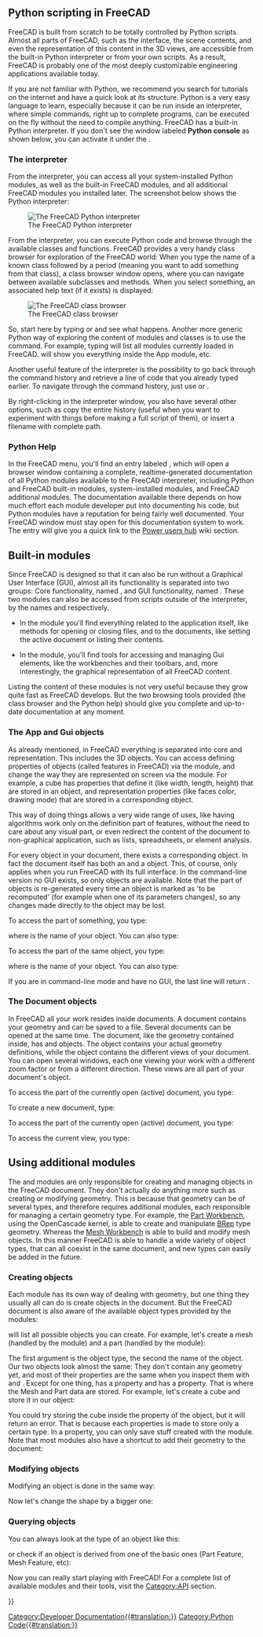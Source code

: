 <languages/>
<translate>

<!--T:41-->
{{Docnav
|[[Python_scripting_tutorial|Python scripting tutorial]]
|[[Part_scripting|Part scripting]]
}}

</translate>
{{TOCright}}
<translate>

==Python scripting in FreeCAD== <!--T:1-->

<!--T:44-->
FreeCAD is built from scratch to be totally controlled by Python scripts. Almost all parts of FreeCAD, such as the interface, the scene contents, and even the representation of this content in the 3D views, are accessible from the built-in Python interpreter or from your own scripts. As a result, FreeCAD is probably one of the most deeply customizable engineering applications available today.

<!--T:3-->
If you are not familiar with Python, we recommend you search for tutorials on the internet and have a quick look at its structure. Python is a very easy language to learn, especially because it can be run inside an interpreter, where simple commands, right up to complete programs, can be executed on the fly without the need to compile anything. FreeCAD has a built-in Python interpreter. If you don't see the window labeled '''Python console''' as shown below, you can activate it under the {{MenuCommand|View → Panels → Python console}}.

===The interpreter=== <!--T:4-->

<!--T:45-->
From the interpreter, you can access all your system-installed Python modules, as well as the built-in FreeCAD modules, and all additional FreeCAD modules you installed later. The screenshot below shows the Python interpreter:

<!--T:5-->
[[Image:screenshot_pythoninterpreter.jpg|The FreeCAD Python interpreter]]

<!--T:6-->
From the interpreter, you can execute Python code and browse through the available classes and functions. FreeCAD provides a very handy class browser for exploration of the FreeCAD world: When you type the name of a known class followed by a period (meaning you want to add something from that class), a class browser window opens, where you can navigate between available subclasses and methods. When you select something, an associated help text (if it exists) is displayed:

<!--T:7-->
[[Image:screenshot_classbrowser.jpg|The FreeCAD class browser]]

<!--T:8-->
So, start here by typing {{incode|App.}} or {{incode|Gui.}} and see what happens. Another more generic Python way of exploring the content of modules and classes is to use the {{incode|print(dir())}} command. For example, typing {{incode|print(dir())}} will list all modules currently loaded in FreeCAD. {{incode|print(dir(App))}} will show you everything inside the App module, etc.

<!--T:9-->
Another useful feature of the interpreter is the possibility to go back through the command history and retrieve a line of code that you already typed earlier. To navigate through the command history, just use {{KEY|Up arrow}} or {{KEY|Down arrow}}.

<!--T:10-->
By right-clicking in the interpreter window, you also have several other options, such as copy the entire history (useful when you want to experiment with things before making a full script of them), or insert a filename with complete path.

</translate>{{Top}}<translate>

===Python Help=== <!--T:11-->

<!--T:47-->
In the FreeCAD {{MenuCommand|Help}} menu, you'll find an entry labeled {{MenuCommand|Automatic python modules documentation}}, which will open a browser window containing a complete, realtime-generated documentation of all Python modules available to the FreeCAD interpreter, including Python and FreeCAD built-in modules, system-installed modules, and FreeCAD additional modules. The documentation available there depends on how much effort each module developer put into documenting his code, but Python modules have a reputation for being fairly well documented. Your FreeCAD window must stay open for this documentation system to work.
The entry {{MenuCommand|Python scripting documentation}} will give you a quick link to the [[Power_users_hub|Power users hub]] wiki section.

</translate>{{Top}}<translate>

==Built-in modules== <!--T:12-->

<!--T:49-->
Since FreeCAD is designed so that it can also be run without a Graphical User Interface (GUI), almost all its functionality is separated into two groups: Core functionality, named {{incode|App}}, and GUI functionality, named {{incode|Gui}}. These two modules can also be accessed from scripts outside of the interpreter, by the names {{incode|FreeCAD}} and {{incode|FreeCADGui}} respectively.

<!--T:13-->
* In the {{incode|App}} module you'll find everything related to the application itself, like methods for opening or closing files, and to the documents, like  setting the active document or listing their contents.

<!--T:14-->
* In the {{incode|Gui}} module, you'll find tools for accessing and managing Gui elements, like the workbenches and their toolbars, and, more interestingly, the graphical representation of all FreeCAD content. 

<!--T:15-->
Listing the content of these modules is not very useful because they grow quite fast as FreeCAD develops. But the two browsing tools provided (the class browser and the Python help) should give you complete and up-to-date documentation at any moment.

</translate>{{Top}}<translate>

===The App and Gui objects=== <!--T:16-->

<!--T:51-->
As already mentioned, in FreeCAD everything is separated into core and representation. This includes the 3D objects. You can access defining properties of objects (called features in FreeCAD) via the {{incode|App}} module, and change the way they are represented on screen via the {{incode|Gui}} module. For example, a cube has properties that define it (like width, length, height) that are stored in an {{incode|App}} object, and representation properties (like faces color, drawing mode) that are stored in a corresponding {{incode|Gui}} object.

<!--T:17-->
This way of doing things allows a very wide range of uses, like having algorithms work only on the definition part of features, without the need to care about any visual part, or even redirect the content of the document to non-graphical application, such as lists, spreadsheets, or element analysis.

<!--T:18-->
For every {{incode|App}} object in your document, there exists a corresponding {{incode|Gui}} object. In fact the document itself has both an {{incode|App}} and a {{incode|Gui}} object. This, of course, only applies when you run FreeCAD with its full interface. In the command-line version no GUI exists, so only {{incode|App}} objects are available. Note that the {{incode|Gui}} part of objects is re-generated every time an {{incode|App}} object is marked as 'to be recomputed' (for example when one of its parameters changes), so any changes made directly to the {{incode|Gui}} object may be lost.

<!--T:19-->
To access the {{incode|App}} part of something, you type:

</translate>
{{Code|code=
myObject = App.ActiveDocument.getObject("ObjectName")
}}
<translate>

<!--T:20-->
where {{incode|"ObjectName"}} is the name of your object. You can also type:

</translate>
{{Code|code=
myObject = App.ActiveDocument.ObjectName
}}
<translate>

<!--T:21-->
To access the {{incode|Gui}} part of the same object, you type:

</translate>
{{Code|code=
myViewObject = Gui.ActiveDocument.getObject("ObjectName")
}}
<translate>

<!--T:22-->
where {{incode|"ObjectName"}} is the name of your object. You can also type:

</translate>
{{Code|code=
myViewObject = App.ActiveDocument.ObjectName.ViewObject
}}
<translate>

<!--T:23-->
If you are in command-line mode and have no GUI, the last line will return {{incode|None}}.

</translate>{{Top}}<translate>

===The Document objects=== <!--T:24-->

<!--T:53-->
In FreeCAD all your work resides inside documents. A document contains your geometry and can be saved to a file. Several documents can be opened at the same time. The document, like the geometry contained inside, has {{incode|App}} and {{incode|Gui}} objects. The {{incode|App}} object contains your actual geometry definitions, while the {{incode|Gui}} object contains the different views of your document. You can open several windows, each one viewing your work with a different zoom factor or from a different direction. These views are all part of your document's {{incode|Gui}} object.

<!--T:25-->
To access the {{incode|App}} part of the currently open (active) document, you type:

</translate>
{{Code|code=
myDocument = App.ActiveDocument
}}
<translate>

<!--T:26-->
To create a new document, type:

</translate>
{{Code|code=
myDocument = App.newDocument("Document Name")
}}
<translate>

<!--T:27-->
To access the {{incode|Gui}} part of the currently open (active) document, you type:

</translate>
{{Code|code=
myGuiDocument = Gui.ActiveDocument
}}
<translate>

<!--T:28-->
To access the current view, you type:

</translate>
{{Code|code=
myView = Gui.ActiveDocument.ActiveView
}}
<translate>

</translate>{{Top}}<translate>

==Using additional modules== <!--T:29-->

<!--T:55-->
The {{incode|FreeCAD}} and {{incode|FreeCADGui}} modules are only responsible for creating and managing objects in the FreeCAD document. They don't actually do anything more such as creating or modifying geometry. This is because that geometry can be of several types, and therefore requires additional modules, each responsible for managing a certain geometry type. For example, the [[Part_Workbench|Part Workbench]], using the OpenCascade kernel, is able to create and manipulate [http://en.wikipedia.org/wiki/Boundary_representation BRep] type geometry. Whereas the [[Mesh_Workbench|Mesh Workbench]] is able to build and modify mesh objects. In this manner FreeCAD is able to handle a wide variety of object types, that can all coexist in the same document, and new types can easily be added in the future.

</translate>{{Top}}<translate>

===Creating objects=== <!--T:30-->

<!--T:57-->
Each module has its own way of dealing with geometry, but one thing they usually all can do is create objects in the document. But the FreeCAD document is also aware of the available object types provided by the modules:

</translate>
{{Code|code=
FreeCAD.ActiveDocument.supportedTypes()
}}
<translate>

<!--T:31-->
will list all possible objects you can create. For example, let's create a mesh (handled by the {{incode|Mesh}} module) and a part (handled by the {{incode|Part}} module):

</translate>
{{Code|code=
myMesh = FreeCAD.ActiveDocument.addObject("Mesh::Feature", "myMeshName")
myPart = FreeCAD.ActiveDocument.addObject("Part::Feature", "myPartName")
}}
<translate>

<!--T:32-->
The first argument is the object type, the second the name of the object. Our two objects look almost the same: They don't contain any geometry yet, and most of their properties are the same when you inspect them with {{incode|dir(myMesh)}} and {{incode|dir(myPart)}}. Except for one thing, {{incode|myMesh}} has a {{incode|Mesh}} property and {{incode|myPart}} has a {{incode|Shape}} property. That is where the Mesh and Part data are stored. For example, let's create a {{incode|Part}} cube and store it in our {{incode|myPart}} object:

</translate>
{{Code|code=
import Part
cube = Part.makeBox(2, 2, 2)
myPart.Shape = cube
}}
<translate>

<!--T:33-->
You could try storing the cube inside the {{incode|Mesh}} property of the {{incode|myMesh}} object, but it will return an error. That is because each properties is made to store only a certain type. In a {{incode|Mesh}} property, you can only save stuff created with the {{incode|Mesh}} module. Note that most modules also have a shortcut to add their geometry to the document:

</translate>
{{Code|code=
import Part
cube = Part.makeBox(2, 2, 2)
Part.show(cube)
}}
<translate>

</translate>{{Top}}<translate>

===Modifying objects=== <!--T:34-->

<!--T:59-->
Modifying an object is done in the same way:

</translate>
{{Code|code=
import Part
cube = Part.makeBox(2, 2, 2)
myPart.Shape = cube
}}
<translate>

<!--T:35-->
Now let's change the shape by a bigger one:

</translate>
{{Code|code=
biggercube = Part.makeBox(5, 5, 5)
myPart.Shape = biggercube
}}
<translate>

</translate>{{Top}}<translate>

===Querying objects=== <!--T:36-->

<!--T:61-->
You can always look at the type of an object like this:

</translate>
{{Code|code=
myObj = FreeCAD.ActiveDocument.getObject("myObjectName")
print(myObj.TypeId)
}}
<translate>

<!--T:37-->
or check if an object is derived from one of the basic ones (Part Feature, Mesh Feature, etc):

</translate>
{{Code|code=
print(myObj.isDerivedFrom("Part::Feature"))
}}
<translate>

<!--T:38-->
Now you can really start playing with FreeCAD! For a complete list of available modules and their tools, visit the [[:Category:API|Category:API]] section.

</translate>{{Top}}<translate>


<!--T:39-->
{{Docnav
|[[Python_scripting_tutorial|Python scripting tutorial]]
|[[Part_scripting|Part scripting]]
}}

</translate>
{{Powerdocnavi{{#translation:}}}}
[[Category:Developer Documentation{{#translation:}}]]
[[Category:Python Code{{#translation:}}]]